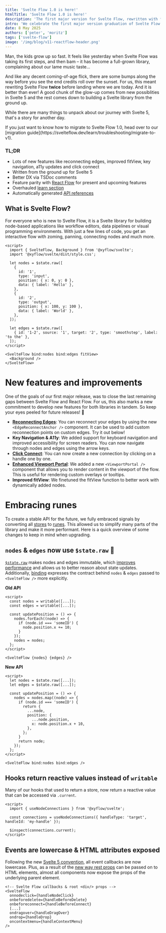 ```yaml
---
title: 'Svelte Flow 1.0 is here!'
htmlTitle: 'Svelte Flow 1.0 is here!'
description: 'The first major version for Svelte Flow, rewritten with full support for Svelte 5 and many new features.'
intro: 'We celebrate the first major version graduation of Svelte Flow with a full Svelte 5 rewrite and many new features.'
date: 8 May 2025
authors: ['peter', 'moritz']
tags: ['svelte-flow']
image: '/img/blog/v11-reactflow-header.png'
---
```



Man, the kids grow up so fast. It feels like yesterday when Svelte Flow was taking its first steps, and then bam – it has become a full-grown library, complaining about our lame music taste...

And like any decent coming-of-age flick, there are some bumps along the way before you see the end credits roll over the sunset. For us, this meant rewriting Svelte Flow **twice** before landing where we are today. And it is better than ever! A good chunk of the glow-up comes from new possiblities in Svelte 5 and the rest comes down to building a Svelte library from the ground up.

While there are many things to unpack about our journey with Svelte 5, that's a story for another day.

<Callout type="info">
  If you just want to know how to migrate to Svelte Flow 1.0, head over to our [migration
  guide](https://svelteflow.dev/learn/troubleshooting/migrate-to-v1).
</Callout>

### TL;DR

<div style={{ marginTop: -10 }} />

- Lots of new features like reconnecting edges, improved fitView, key navigation, a11y updates and click connect
- Written from the ground up for Svelte 5
- Better DX via TSDoc comments
- Feature parity with [React Flow](https://reactflow.dev) for present and upcoming features
- Overhauled [learn section](https://svelteflow.dev/learn)
- Automatically generated [API references](https://svelteflow.dev/api-reference)

## What is Svelte Flow?

For everyone who is new to Svelte Flow, it is a Svelte library for building node-based applications like workflow editors, data pipelines or visual programming environments. With just a few lines of code, you get an interactive flow with zoming, panning, connecting nodes and much more.

```svelte filename="App.svelte"
<script>
  import { SvelteFlow, Background } from '@xyflow/svelte';
  import '@xyflow/svelte/dist/style.css';

  let nodes = $state.raw([
    {
      id: '1',
      type: 'input',
      position: { x: 0, y: 0 },
      data: { label: 'Hello' },
    },
    {
      id: '2',
      type: 'output',
      position: { x: 100, y: 100 },
      data: { label: 'World' },
    },
  ]);

  let edges = $state.raw([
    { id: '1-2', source: '1', target: '2', type: 'smoothstep', label: 'to the' },
  ]);
</script>

<SvelteFlow bind:nodes bind:edges fitView>
  <Background />
</SvelteFlow>
```

<Bleed>
  <RemoteCodeViewer
    route="guides/getting-started/d"
    framework="svelte"
    showEditor={false}
  />
</Bleed>

# New features and improvements

One of the goals of our first major release, was to close the last remaining gaps between Svelte Flow and React Flow. For us, this also marks a new commitment to develop new features for both libraries in tandem. So keep your eyes peeled for future releases! 👀

- **[Reconnecting Edges]()**: You can reconnect your edges by using the new `<EdgeReconnectAnchor />` component. It can be used to add custom reconnection points on custom edges. Try it out below!
- **Key Navigation & A11y**: We added support for keyboard navigation and improved accessibility for screen readers. You can now navigate through nodes and edges using the arrow keys.
- **[Click Connect]()**: You can now create a new connection by clicking on a handle one by one.
- **[Enhanced Viewport Portal]()**: We added a new `<ViewportPortal />` component that allows you to render content in the viewport of the flow. This is useful for rendering custom overlays or tooltips.
- **Improved fitView**: We finetuned the fitView function to better work with dynamically added nodes.

# Embracing runes

To create a stable API for the future, we fully embraced signals by converting all [stores](https://svelte.dev/docs/svelte/stores) to [runes](https://svelte.dev/docs/svelte/what-are-runes). This allowed us to simplify many parts of the library and make it more performant. Here is a quick overview of some changes to keep in mind when upgrading.

## `nodes` & `edges` now use `$state.raw` 🦁

[`$state.raw`](https://svelte.dev/docs/svelte/$state#$state.raw) makes nodes and edges immutable, which [improves performance](https://svelte.dev/playground/e6f804ba6da348bc8b6a0a13c59672cb?version=5.19.0) and allows us to better reason about state updates. Additionally, [binding](https://svelte.dev/docs/svelte/$bindable) expresses the contract behind `nodes` & `edges` passed to `<SvelteFlow />` more explicitly.

**Old API**

```svelte
<script>
  const nodes = writable([...]);
  const edges = writable([...]);

  const updatePosition = () => {
    nodes.forEach((node) => {
      if (node.id === 'someID') {
        node.position.x += 10;
      }
    });
    nodes = nodes;
  };
</script>

<SvelteFlow {nodes} {edges} />
```

**New API**

```svelte
<script>
  let nodes = $state.raw([...]);
  let edges = $state.raw([...]);

  const updatePosition = () => {
    nodes = nodes.map((node) => {
      if (node.id === 'someID') {
        return {
          ...node,
          position: {
            ...node.position,
            x: node.position.x + 10,
          },
        };
      }
      return node;
    });
  };
</script>

<SvelteFlow bind:nodes bind:edges />
```

## Hooks return reactive values instead of `writable`

Many of our hooks that used to return a store, now return a reactive value that can be accessed via `.current`.

```svelte
<script>
  import { useNodeConnections } from '@xyflow/svelte';

  const connections = useNodeConnections({ handleType: 'target', handleId: 'my-handle' });

  $inspect(connections.current);
</script>
```

## Events are lowercase & HTML attributes exposed

Following the new [Svelte 5 convention](https://svelte.dev/docs/svelte/v5-migration-guide#Event-changes), all event callbacks are now lowercase.
Plus, as a result of the [new way rest props](https://svelte.dev/docs/svelte/$props#Rest-props) can be passed on to HTML elements, almost all components now expose the props of the underlying parent element.

```svelte
<!-- Svelte Flow callbacks & root <div/> props -->
<SvelteFlow
  onnodeclick={handleNodeClick}
  onbeforedelete={handleBeforeDelete}
  onbeforeconnect={handleBeforeConnect}
  [...]
  ondragover={handleDragOver}
  ondrop={handleDrop}
  oncontextmenu={handleContextMenu}
/>
```

##
